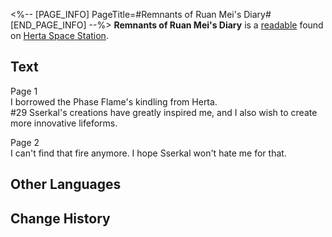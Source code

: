 <%-- [PAGE_INFO]
PageTitle=#Remnants of Ruan Mei's Diary#
[END_PAGE_INFO] --%>
{{Readable Infobox
|id           = 283
|partIds      = 190533
|title        = 
|image        = Item Journal Page.png
|world        = Herta Space Station
|parts        = 1
|author       = <!--to be added-->
|description  = Pages torn from Ruan Mei's diary, with brief notes on her recent research topics.
|part1        = Remnants of Ruan Mei's Diary
|source1      = {{cx|Source missing}}
|characters   = Herta; Ruan Mei
|factions     = 
}}
'''Remnants of Ruan Mei's Diary''' is a [[readable]] found on [[Herta Space Station]].
<!--
==Location==
{{Map Embed|<map name>|<marker id>}}
-->
==Text==
Page 1<br />
I borrowed the Phase Flame's kindling from Herta.<br />
#29 Sserkal's creations have greatly inspired me, and I also wish to create more innovative lifeforms.

Page 2<br />
I can't find that fire anymore. I hope Sserkal won't hate me for that.

<!--
==Trivia==
* 
-->
==Other Languages==
{{Other Languages
|en   = Remnants of Ruan Mei's Diary
|zhs  = 阮•梅的日记残页
|zht  = 阮•梅的日記殘頁
|ja   = ルアン・メェイの日記のページ
|ko   = 완•매의 일기 찢어진 페이지
|es   = Páginas del diario de Ruan Mei
|fr   = Pages déchirées du journal de Ruan Mei
|ru   = Фрагмент дневника Жуань Мэй
|th   = เศษหน้าไดอารี่ของ Ruan Mei
|vi   = Mảnh Nhật Ký Của Ruan Mei
|de   = Überreste von Ruan Meis Tagebuch
|id   = Sobekan Diari Ruan Mei
|pt   = Resquícios do Diário de Ruan Mei
}}

==Change History==
{{Change History|1.6}}
